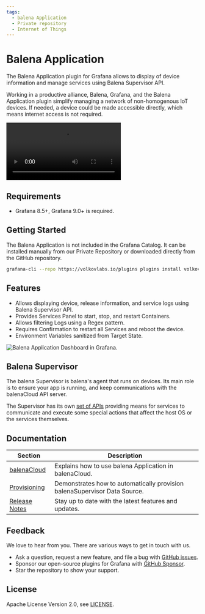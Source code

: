 ```yaml
---
tags:
  - balena Application
  - Private repository
  - Internet of Things
---
```



# Balena Application

The Balena Application plugin for Grafana allows to display of device information and manage services using Balena Supervisor API.

Working in a productive alliance, Balena, Grafana, and the Balena Application plugin simplify managing a network of non-homogenous IoT devices. If needed, a device could be made accessible directly, which means internet access is not required.

<Video
  src="https://www.youtube.com/embed/5NfrVdOX0s8"
  title="Connect to your IoT devices directly from Grafana."
/>

## Requirements

- Grafana 8.5+, Grafana 9.0+ is required.

## Getting Started

The Balena Application is not included in the Grafana Catalog. It can be installed manually from our Private Repository or downloaded directly from the GitHub repository.

```bash
grafana-cli --repo https://volkovlabs.io/plugins plugins install volkovlabs-balena-app
```

## Features

- Allows displaying device, release information, and service logs using Balena Supervisor API.
- Provides Services Panel to start, stop, and restart Containers.
- Allows filtering Logs using a Regex pattern.
- Requires Confirmation to restart all Services and reboot the device.
- Environment Variables sanitized from Target State.

<Image
  title="Balena Application Dashboard in Grafana."
  src="/img/projects/volkovlabs-balena-app/app.png"
/>

## Balena Supervisor

The balena Supervisor is balena's agent that runs on devices. Its main role is to ensure your app is running, and keep communications with the balenaCloud API server.

The Supervisor has its own [set of APIs](https://www.balena.io/docs/reference/supervisor/supervisor-api/) providing means for services to communicate and execute some special actions that affect the host OS or the services themselves.

## Documentation

| Section                      | Description                                                               |
| ---------------------------- | ------------------------------------------------------------------------- |
| [balenaCloud](balenaCloud)   | Explains how to use balena Application in balenaCloud.                    |
| [Provisioning](provisioning) | Demonstrates how to automatically provision balenaSupervisor Data Source. |
| [Release Notes](release)     | Stay up to date with the latest features and updates.                     |

## Feedback

We love to hear from you. There are various ways to get in touch with us.

- Ask a question, request a new feature, and file a bug with [GitHub issues](https://github.com/volkovlabs/volkovlabs-balena-app/issues/new/choose).
- Sponsor our open-source plugins for Grafana with [GitHub Sponsor](https://github.com/sponsors/VolkovLabs).
- Star the repository to show your support.

## License

Apache License Version 2.0, see [LICENSE](https://github.com/volkovlabs/volkovlabs-balena-app/blob/main/LICENSE).
